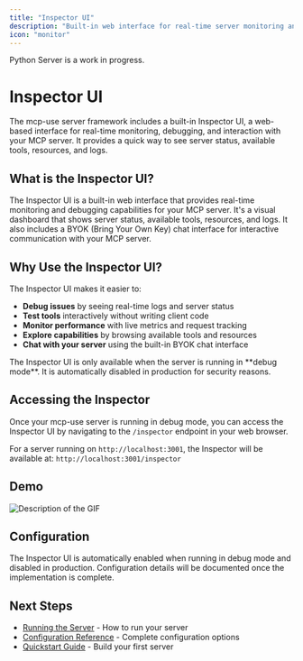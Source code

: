 ```yaml
---
title: "Inspector UI"
description: "Built-in web interface for real-time server monitoring and debugging"
icon: "monitor"
---
```


<Danger>
Python Server is a work in progress.
</Danger>

# Inspector UI

<Card title="" img="./images/mcp_use_inspector.gif" horizontal="true"/>

<Info>
The mcp-use server framework includes a built-in Inspector UI, a web-based interface for real-time monitoring, debugging, and interaction with your MCP server. It provides a quick way to see server status, available tools, resources, and logs.
</Info>

## What is the Inspector UI?

The Inspector UI is a built-in web interface that provides real-time monitoring and debugging capabilities for your MCP server. It's a visual dashboard that shows server status, available tools, resources, and logs. It also includes a BYOK (Bring Your Own Key) chat interface for interactive communication with your MCP server.

## Why Use the Inspector UI?

The Inspector UI makes it easier to:
- **Debug issues** by seeing real-time logs and server status
- **Test tools** interactively without writing client code
- **Monitor performance** with live metrics and request tracking
- **Explore capabilities** by browsing available tools and resources
- **Chat with your server** using the built-in BYOK chat interface

<Warning>
The Inspector UI is only available when the server is running in **debug mode**. It is automatically disabled in production for security reasons.
</Warning>

## Accessing the Inspector

Once your mcp-use server is running in debug mode, you can access the Inspector UI by navigating to the `/inspector` endpoint in your web browser.

For a server running on `http://localhost:3001`, the Inspector will be available at:
`http://localhost:3001/inspector`

## Demo
<img src="./images/mcp_use_inspector.gif" alt="Description of the GIF" />

## Configuration

The Inspector UI is automatically enabled when running in debug mode and disabled in production. Configuration details will be documented once the implementation is complete.

## Next Steps

- [Running the Server](/python/server/running) - How to run your server
- [Configuration Reference](/python/getting-started/configuration) - Complete configuration options
- [Quickstart Guide](/python/getting-started/quickstart) - Build your first server
